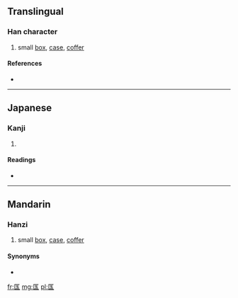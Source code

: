 ==Translingual==

===Han character===
{{Han char|rn=22|rad=匚|as=05|sn=7|four=|canj=尸一土戈 (SMGI)}}

#small [[box]], [[case]], [[coffer]]

====References====
* {{Han ref|kx=0153.300|dkj=02613|dj=0345.160|hdz=10084.070|uh=5324|ud=21284}}

----

==Japanese==

===Kanji===
{{ja-kanji|grade=|rs=匚05}}

# {{defn|lang=ja|sort=匚05}}

====Readings====
* {{ja-readings|on=[[きゃく]] (kyaku), [[こく]] (koku)|kun=[[はこ]] (hako)}}

----

==Mandarin==

===Hanzi===
{{cmn-hanzi|pin=[[qū]] ([[qu1]])|wg=ch'ü<sup>1</sup>}}
#small [[box]], [[case]], [[coffer]]

====Synonyms====
*[[]]

[[fr:匤]]
[[mg:匤]]
[[pl:匤]]